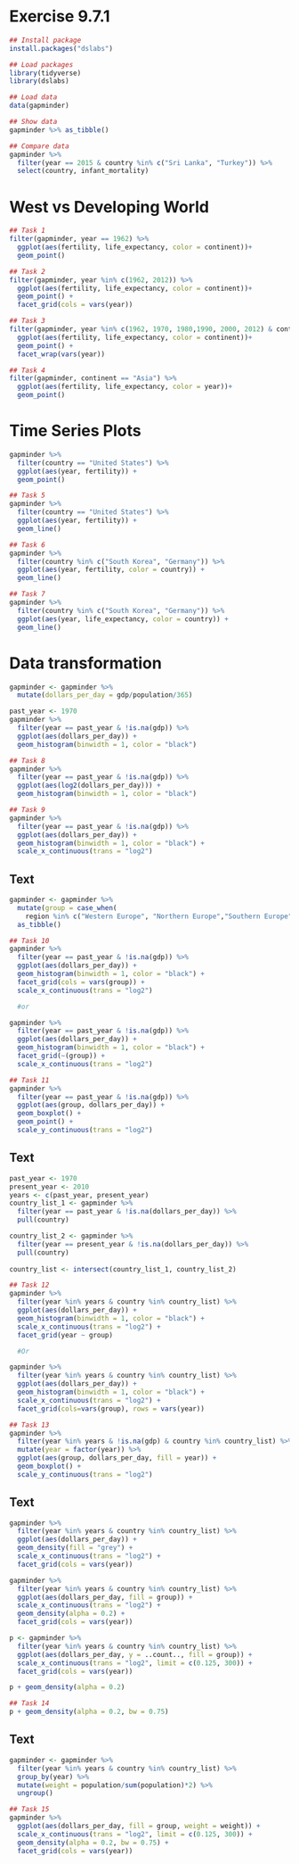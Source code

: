# Exercise 9.7.1

```r
## Install package
install.packages("dslabs")

```

```r
## Load packages
library(tidyverse)
library(dslabs)

## Load data
data(gapminder)

## Show data
gapminder %>% as_tibble()

## Compare data
gapminder %>% 
  filter(year == 2015 & country %in% c("Sri Lanka", "Turkey")) %>% 
  select(country, infant_mortality)

```

# West vs Developing World

```r
## Task 1
filter(gapminder, year == 1962) %>% 
  ggplot(aes(fertility, life_expectancy, color = continent))+
  geom_point()

```

```r
## Task 2
filter(gapminder, year %in% c(1962, 2012)) %>% 
  ggplot(aes(fertility, life_expectancy, color = continent))+
  geom_point() +
  facet_grid(cols = vars(year))

```

```r
## Task 3
filter(gapminder, year %in% c(1962, 1970, 1980,1990, 2000, 2012) & continent %in% c("Europe", "Asia")) %>% 
  ggplot(aes(fertility, life_expectancy, color = continent))+
  geom_point() +
  facet_wrap(vars(year))

```

```r
## Task 4
filter(gapminder, continent == "Asia") %>% 
  ggplot(aes(fertility, life_expectancy, color = year))+
  geom_point()

```

# Time Series Plots

```r
gapminder %>% 
  filter(country == "United States") %>% 
  ggplot(aes(year, fertility)) + 
  geom_point()

```

```r
## Task 5
gapminder %>% 
  filter(country == "United States") %>% 
  ggplot(aes(year, fertility)) + 
  geom_line()

```

```r
## Task 6
gapminder %>% 
  filter(country %in% c("South Korea", "Germany")) %>% 
  ggplot(aes(year, fertility, color = country)) + 
  geom_line()

```

```r
## Task 7
gapminder %>% 
  filter(country %in% c("South Korea", "Germany")) %>% 
  ggplot(aes(year, life_expectancy, color = country)) + 
  geom_line()

```

# Data transformation

```r
gapminder <- gapminder %>% 
  mutate(dollars_per_day = gdp/population/365)

past_year <- 1970
gapminder %>% 
  filter(year == past_year & !is.na(gdp)) %>% 
  ggplot(aes(dollars_per_day)) + 
  geom_histogram(binwidth = 1, color = "black")

```

```r
## Task 8
gapminder %>% 
  filter(year == past_year & !is.na(gdp)) %>% 
  ggplot(aes(log2(dollars_per_day))) + 
  geom_histogram(binwidth = 1, color = "black")

```


```r
## Task 9
gapminder %>% 
  filter(year == past_year & !is.na(gdp)) %>% 
  ggplot(aes(dollars_per_day)) + 
  geom_histogram(binwidth = 1, color = "black") +
  scale_x_continuous(trans = "log2")

```

## Text

```r
gapminder <- gapminder %>% 
  mutate(group = case_when(
    region %in% c("Western Europe", "Northern Europe","Southern Europe","Northern America", "Australia and New Zealand") ~ "West", TRUE ~ "Rest")) %>% 
  as_tibble()

```

```r
## Task 10
gapminder %>% 
  filter(year == past_year & !is.na(gdp)) %>% 
  ggplot(aes(dollars_per_day)) + 
  geom_histogram(binwidth = 1, color = "black") +
  facet_grid(cols = vars(group)) +
  scale_x_continuous(trans = "log2")

  #or

gapminder %>% 
  filter(year == past_year & !is.na(gdp)) %>% 
  ggplot(aes(dollars_per_day)) + 
  geom_histogram(binwidth = 1, color = "black") +
  facet_grid(~(group)) +
  scale_x_continuous(trans = "log2")

```


```r
## Task 11
gapminder %>% 
  filter(year == past_year & !is.na(gdp)) %>% 
  ggplot(aes(group, dollars_per_day)) + 
  geom_boxplot() +
  geom_point() +
  scale_y_continuous(trans = "log2")

```

## Text
```r
past_year <- 1970
present_year <- 2010
years <- c(past_year, present_year)
country_list_1 <- gapminder %>% 
  filter(year == past_year & !is.na(dollars_per_day)) %>% 
  pull(country)

country_list_2 <- gapminder %>% 
  filter(year == present_year & !is.na(dollars_per_day)) %>% 
  pull(country)
      
country_list <- intersect(country_list_1, country_list_2)

```

```r
## Task 12
gapminder %>% 
  filter(year %in% years & country %in% country_list) %>%
  ggplot(aes(dollars_per_day)) + 
  geom_histogram(binwidth = 1, color = "black") +
  scale_x_continuous(trans = "log2") + 
  facet_grid(year ~ group)

  #Or

gapminder %>% 
  filter(year %in% years & country %in% country_list) %>%
  ggplot(aes(dollars_per_day)) + 
  geom_histogram(binwidth = 1, color = "black") +
  scale_x_continuous(trans = "log2") + 
  facet_grid(cols=vars(group), rows = vars(year))

```

```r
## Task 13
gapminder %>% 
  filter(year %in% years & !is.na(gdp) & country %in% country_list) %>%
  mutate(year = factor(year)) %>% 
  ggplot(aes(group, dollars_per_day, fill = year)) + 
  geom_boxplot() +
  scale_y_continuous(trans = "log2")

```

## Text
```r
gapminder %>% 
  filter(year %in% years & country %in% country_list) %>%
  ggplot(aes(dollars_per_day)) +
  geom_density(fill = "grey") + 
  scale_x_continuous(trans = "log2") + 
  facet_grid(cols = vars(year))

gapminder %>% 
  filter(year %in% years & country %in% country_list) %>%
  ggplot(aes(dollars_per_day, fill = group)) +
  scale_x_continuous(trans = "log2") +
  geom_density(alpha = 0.2) + 
  facet_grid(cols = vars(year))

p <- gapminder %>% 
  filter(year %in% years & country %in% country_list) %>%
  ggplot(aes(dollars_per_day, y = ..count.., fill = group)) +
  scale_x_continuous(trans = "log2", limit = c(0.125, 300)) +
  facet_grid(cols = vars(year))

p + geom_density(alpha = 0.2) 

```

```r
## Task 14
p + geom_density(alpha = 0.2, bw = 0.75)

```

## Text
```r
gapminder <- gapminder %>% 
  filter(year %in% years & country %in% country_list) %>%
  group_by(year) %>%
  mutate(weight = population/sum(population)*2) %>%
  ungroup() 

```

```r
## Task 15
gapminder %>% 
  ggplot(aes(dollars_per_day, fill = group, weight = weight)) +
  scale_x_continuous(trans = "log2", limit = c(0.125, 300)) +
  geom_density(alpha = 0.2, bw = 0.75) +
  facet_grid(cols = vars(year))

```
